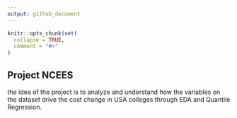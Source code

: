 ```yaml
---
output: github_document
---
```


<!-- README.md is generated from README.Rmd. Please edit that file -->

```r
knitr::opts_chunk$set(
  collapse = TRUE,
  comment = "#>"
)
```

## Project NCEES

the idea of the project is to analyze and understand how the variables on the dataset drive the cost change in USA colleges through EDA and Quantile Regression. 
